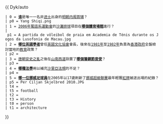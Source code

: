 {{ Dyk/auto
 | 0 = '''[[楊士奇|谁]]'''是唯一一名非[[进士]]出身的[[明朝内阁首辅]]？
 | p0 = Yang Shiqi.png
 | 1 = [[2006年葡語系運動會]]的[[沙灘排球]]項目在'''[[網球學校|哪個體育場館]]'''進行？
 | p1 = A partida de vôleibol de praia em Academia de Ténis durante os Jogos da Lusofonia de Macau.jpg
 | 2 = '''[[呂衛倫|哪位英國學者]]'''曾任[[英國文化協會]]會長，後來在[[1981年]]至[[1982年]]負責為[[香港政府]]全盤檢討當地的[[教育]]政策？
 | p2 = 
 | 3 = [[唐朝]][[安史之亂]]之後在[[山南西道]]設置了'''[[山南西道節度使|哪個藩鎮節度使]]'''？
 | p3 = 
 | 4 = '''[[伊斯兰教法学|哪種法學]]'''用以補充[[沙里亞法規]]的不足？
 | p4 = 
 | 5 = '''[[佩爾·斯贊·史基布特|哪一位挪威足球員]]'''在2005年以17歲刷新了[[挪威超級聯賽]]最年輕獲[[紅牌]]被逐出場的紀錄？
 | p5 = Per Ciljan Skjelbred 2010.JPG
 | t4 = 
 | t5 = football
 | t2 = 
 | t3 = History
 | t0 = person
 | t1 = architecture
}}